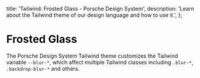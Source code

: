 
  title: 'Tailwind: Frosted Glass - Porsche Design System',
  description: 'Learn about the Tailwind theme of our design language and how to use it.',
};

# Frosted Glass

<TableOfContents headings={[]} />

The Porsche Design System Tailwind theme customizes the Tailwind variable `--blur-*`, which affect multiple Tailwind
classes including `.blur-*`, `.backdrop-blur-*` and others.

<ComponentStory story={frostedGlassStory} />
